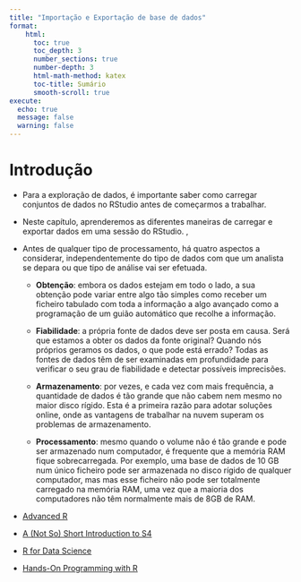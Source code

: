 ```yaml
---
title: "Importação e Exportação de base de dados"
format: 
    html:
      toc: true
      toc_depth: 3
      number_sections: true
      number-depth: 3
      html-math-method: katex
      toc-title: Sumário
      smooth-scroll: true
execute:
  echo: true
  message: false
  warning: false
---
```


# Introdução

-   Para a exploração de dados, é importante saber como carregar conjuntos de dados no RStudio antes de começarmos a trabalhar.

-   Neste capítulo, aprenderemos as diferentes maneiras de carregar e exportar dados em uma sessão do RStudio. ,

-   Antes de qualquer tipo de processamento, há quatro aspectos a considerar, independentemente do tipo de dados com que um analista se depara ou que tipo de análise vai ser efetuada.

    -   **Obtenção**: embora os dados estejam em todo o lado, a sua obtenção pode variar entre algo tão simples como receber um ficheiro tabulado com toda a informação a algo avançado como a programação de um guião automático que recolhe a informação.

    -   **Fiabilidade**: a própria fonte de dados deve ser posta em causa. Será que estamos a obter os dados da fonte original? Quando nós próprios geramos os dados, o que pode está errado? Todas as fontes de dados têm de ser examinadas em profundidade para verificar o seu grau de fiabilidade e detectar possíveis imprecisões.

    -   **Armazenamento**: por vezes, e cada vez com mais frequência, a quantidade de dados é tão grande que não cabem nem mesmo no maior disco rígido. Esta é a primeira razão para adotar soluções online, onde as vantagens de trabalhar na nuvem superam os problemas de armazenamento.

    -   **Processamento**: mesmo quando o volume não é tão grande e pode ser armazenado num computador, é frequente que a memória RAM fique sobrecarregada. Por exemplo, uma base de dados de 10 GB num único ficheiro pode ser armazenada no disco rígido de qualquer computador, mas mas esse ficheiro não pode ser totalmente carregado na memória RAM, uma vez que a maioria dos computadores não têm normalmente mais de 8GB de RAM.

-   [[Advanced R]{.underline}](https://adv-r.hadley.nz/index.html)

-   [A (Not So) Short Introduction to S4](https://cran.r-project.org/doc/contrib/Genolini-S4tutorialV0-5en.pdf)

-   [[R for Data Science]{.underline}](https://r4ds.had.co.nz/index.html)

-   [Hands-On Programming with R](https://web.itu.edu.tr/~tokerem/Hands-On_R.pdf)
